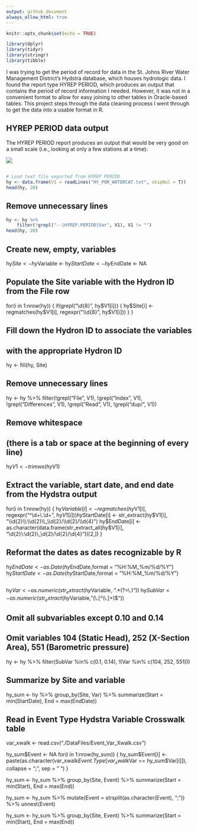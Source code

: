 ```yaml
---
output: github_document
always_allow_html: true
---
```


```r
knitr::opts_chunk$set(echo = TRUE)
```

```r
library(dplyr)
library(tidyr)
library(stringr)
library(tibble)
```


I was trying to get the period of record for data in the St. Johns River Water Management District's Hydstra database, which houses hydrologic data.  I found the report type HYREP PERIOD, which produces an output that contains the period of record information I needed.  However, it was not in a convenient format to allow for easy joining to other tables in Oracle-based tables.  This project steps through the data cleaning process I went through to get the data into a usable format in R.

## HYREP PERIOD data output

The HYREP PERIOD report produces an output that would be very good on a small scale (i.e., looking at only a few stations at a time):

![](images/HYREP_PERIOD_output.png)

## 
```r
# Load text file exported from HYREP PERIOD
hy <- data.frame(V1 = readLines("HY_POR_WATERCAT.txt", skipNul = T))
head(hy, 20)
```

## Remove unnecessary lines
```r
hy <- hy %>% 
    filter(!grepl("--|HYREP.PERIOD|Var", V1), V1 != "")
head(hy, 20)
```



## Create new, empty, variables
hy$Site <- hy$Variable <- hy$StartDate <- hy$EndDate <- NA

## Populate the Site variable with the Hydron ID from the File row
for(i in 1:nrow(hy)) {
    if(grepl("\\d{8}", hy$V1[i])) {
        hy$Site[i] <- regmatches(hy$V1[i],
                                   regexpr("\\d{8}", hy$V1[i]))
    }
}

## Fill down the Hydron ID to associate the variables
## with the appropriate Hydron ID
hy <- fill(hy, Site)

## Remove unnecessary lines
hy <- hy %>% 
    filter(!grepl("File", V1), !grepl("Index", V1),
           !grepl("Differences", V1), !grepl("Read", V1), 
           !grepl("dup/", V1))

## Remove whitespace
## (there is a tab or space at the beginning of every line)
hy$V1 <- trimws(hy$V1)

## Extract the variable, start date, and end date from the Hydstra output
for(i in 1:nrow(hy)) {
    hy$Variable[i] <- regmatches(hy$V1[i], 
                                   regexpr("^\\d+\\.\\d+", hy$V1[i]))
    hy$StartDate[i] <- str_extract(hy$V1[i], "\\d{2}\\:\\d{2}\\_\\d{2}/\\d{2}/\\d{4}")
    hy$EndDate[i] <- as.character(data.frame(str_extract_all(hy$V1[i], "\\d{2}\\:\\d{2}\\_\\d{2}/\\d{2}/\\d{4}"))[2,])
}

## Reformat the dates as dates recognizable by R
hy$EndDate <- as.Date(hy$EndDate,format = "%H:%M_%m/%d/%Y")
hy$StartDate <- as.Date(hy$StartDate,format = "%H:%M_%m/%d/%Y")

## 
hy$Var <- as.numeric(str_extract(hy$Variable, ".*(?=\\.)"))
hy$SubVar <- as.numeric(str_extract(hy$Variable, "(\\.[^\\.]+)$"))

## Omit all subvariables except 0.10 and 0.14
## Omit variables 104 (Static Head), 252 (X-Section Area), 551 (Barometric pressure)
hy <- hy %>% 
    filter(SubVar %in% c(0.1, 0.14), !(Var %in% c(104, 252, 551)))



## Summarize by Site and variable
hy_sum <- hy %>% 
    group_by(Site, Var) %>% 
    summarize(Start = min(StartDate), End = max(EndDate))

## Read in Event Type Hydstra Variable Crosswalk table
var_xwalk <- read.csv("./DataFiles/Event_Var_Xwalk.csv")

hy_sum$Event <- NA
for(i in 1:nrow(hy_sum)) {
    hy_sum$Event[i] <- paste(as.character(var_xwalk$Event.Type[var_xwalk$Var == hy_sum$Var[i]]), collapse = ";", sep = " ")
}

hy_sum <- hy_sum %>% 
    group_by(Site, Event) %>% 
    summarize(Start = min(Start), End = max(End))


hy_sum <- hy_sum %>% 
    mutate(Event = strsplit(as.character(Event), ";")) %>%
    unnest(Event)

hy_sum <- hy_sum %>% 
    group_by(Site, Event) %>% 
    summarize(Start = min(Start), End = max(End))



